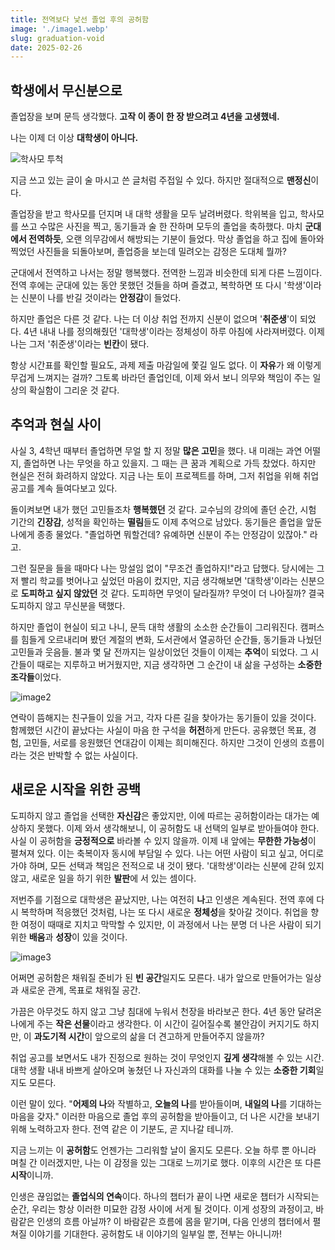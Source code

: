 ```yaml
---
title: 전역보다 낯선 졸업 후의 공허함
image: './image1.webp'
slug: graduation-void
date: 2025-02-26
---
```


## 학생에서 무신분으로

졸업장을 보며 문득 생각했다. **고작 이 종이 한 장 받으려고 4년을 고생했네.**

나는 이제 더 이상 **대학생이 아니다.**

![학사모 투척](./graduation.gif)

지금 쓰고 있는 글이 술 마시고 쓴 글처럼 주접일 수 있다. 하지만 절대적으로 **맨정신**이다.

졸업장을 받고 학사모를 던지며 내 대학 생활을 모두 날려버렸다.
학위복을 입고, 학사모를 쓰고 수많은 사진을 찍고, 동기들과 술 한 잔하며 모두의 졸업을 축하했다.
마치 **군대에서 전역하듯**, 오랜 의무감에서 해방되는 기분이 들었다.
막상 졸업을 하고 집에 돌아와 찍었던 사진들을 되돌아보며, 졸업증을 보는데 밀려오는 감정은 도대체 뭘까?

군대에서 전역하고 나서는 정말 행복했다. 전역한 느낌과 비슷한데 되게 다른 느낌이다.
전역 후에는 군대에 있는 동안 못했던 것들을 하며 즐겼고, 복학하면 또 다시 '학생'이라는 신분이 나를 반길 것이라는 **안정감**이 들었다.

하지만 졸업은 다른 것 같다. 나는 더 이상 취업 전까지 신분이 없으며 '**취준생**'이 되었다.
4년 내내 나를 정의해줬던 '대학생'이라는 정체성이 하루 아침에 사라져버렸다. 이제 나는 그저 '취준생'이라는 **빈칸**이 됐다.

항상 시간표를 확인할 필요도, 과제 제출 마감일에 쫓길 일도 없다.
이 **자유**가 왜 이렇게 무겁게 느껴지는 걸까? 그토록 바라던 졸업인데, 이제 와서 보니 의무와 책임이 주는 일상의 확실함이 그리운 것 같다.

## 추억과 현실 사이

사실 3, 4학년 때부터 졸업하면 무얼 할 지 정말 **많은 고민**을 했다. 내 미래는 과연 어떨지, 졸업하면 나는 무엇을 하고 있을지.
그 때는 큰 꿈과 계획으로 가득 찼었다.
하지만 현실은 전혀 화려하지 않았다. 지금 나는 토이 프로젝트를 하며, 그저 취업을 위해 취업 공고를 계속 들여다보고 있다.

돌이켜보면 내가 했던 고민들조차 **행복했던** 것 같다. 교수님의 강의에 졸던 순간, 시험 기간의 **긴장감**, 성적을 확인하는 **떨림**들도 이제 추억으로 남았다.
동기들은 졸업을 앞둔 나에게 종종 물었다. "졸업하면 뭐할건데? 유예하면 신분이 주는 안정감이 있잖아." 라고.

그런 질문을 들을 때마다 나는 망설임 없이 "무조건 졸업하지!"라고 답했다.
당시에는 그저 빨리 학교를 벗어나고 싶었던 마음이 컸지만, 지금 생각해보면 '대학생'이라는 신분으로 **도피하고 싶지 않았던** 것 같다.
도피하면 무엇이 달라질까? 무엇이 더 나아질까? 결국 도피하지 않고 무신분을 택했다.

하지만 졸업이 현실이 되고 나니, 문득 대학 생활의 소소한 순간들이 그리워진다.
캠퍼스를 힘들게 오르내리며 봤던 계절의 변화, 도서관에서 열공하던 순간들, 동기들과 나눴던 고민들과 웃음들.
불과 몇 달 전까지는 일상이었던 것들이 이제는 **추억**이 되었다.
그 시간들이 때로는 지루하고 버거웠지만, 지금 생각하면 그 순간이 내 삶을 구성하는 **소중한 조각들**이었다.

![image2](./image2.webp)

연락이 뜸해지는 친구들이 있을 거고, 각자 다른 길을 찾아가는 동기들이 있을 것이다.
함께했던 시간이 끝났다는 사실이 마음 한 구석을 **허전**하게 만든다.
공유했던 목표, 경험, 고민들, 서로를 응원했던 연대감이 이제는 희미해진다.
하지만 그것이 인생의 흐름이라는 것은 반박할 수 없는 사실이다.

## 새로운 시작을 위한 공백

도피하지 않고 졸업을 선택한 **자신감**은 좋았지만, 이에 따르는 공허함이라는 대가는 예상하지 못했다.
이제 와서 생각해보니, 이 공허함도 내 선택의 일부로 받아들여야 한다.
사실 이 공허함을 **긍정적으로** 바라볼 수 있지 않을까.
이제 내 앞에는 **무한한 가능성**이 펼쳐져 있다.
이는 축복이자 동시에 부담일 수 있다. 나는 어떤 사람이 되고 싶고, 어디로 가야 하며, 모든 선택과 책임은 전적으로 내 것이 됐다.
'대학생'이라는 신분에 갇혀 있지 않고, 새로운 일을 하기 위한 **발판**에 서 있는 셈이다.

저번주를 기점으로 대학생은 끝났지만, 나는 여전히 **나**고 인생은 계속된다.
전역 후에 다시 복학하며 적응했던 것처럼, 나는 또 다시 새로운 **정체성**을 찾아갈 것이다.
취업을 향한 여정이 때때로 지치고 막막할 수 있지만, 이 과정에서 나는 분명 더 나은 사람이 되기 위한 **배움**과 **성장**이 있을 것이다.

![image3](./image3.webp)

어쩌면 공허함은 채워질 준비가 된 **빈 공간**일지도 모른다. 내가 앞으로 만들어가는 일상과 새로운 관계, 목표로 채워질 공간.

가끔은 아무것도 하지 않고 그냥 침대에 누워서 천장을 바라보곤 한다. 4년 동안 달려온 나에게 주는 **작은 선물**이라고 생각한다.
이 시간이 길어질수록 불안감이 커지기도 하지만, 이 **과도기적 시간**이 앞으로의 삶을 더 견고하게 만들어주지 않을까?

취업 공고를 보면서도 내가 진정으로 원하는 것이 무엇인지 **깊게 생각**해볼 수 있는 시간.
대학 생활 내내 바쁘게 살아오며 놓쳤던 나 자신과의 대화를 나눌 수 있는 **소중한 기회**일지도 모른다.

이런 말이 있다. "**어제의 나**와 작별하고, **오늘의 나**를 받아들이며, **내일의 나**를 기대하는 마음을 갖자."
이러한 마음으로 졸업 후의 공허함을 받아들이고, 더 나은 시간을 보내기 위해 노력하고자 한다.
전역 같은 이 기분도, 곧 지나갈 테니까.

지금 느끼는 이 **공허함**도 언젠가는 그리워할 날이 올지도 모른다. 오늘 하루 뿐 아니라 며칠 간 이러겠지만, 나는 이 감정을 있는 그대로 느끼기로 했다.
이후의 시간은 또 다른 **시작**이니까.

인생은 끊임없는 **졸업식의 연속**이다. 하나의 챕터가 끝이 나면 새로운 챕터가 시작되는 순간, 우리는 항상 이러한 미묘한 감정 사이에 서게 될 것이다.
이게 성장의 과정이고, 바람같은 인생의 흐름 아닐까? 이 바람같은 흐름에 몸을 맡기며, 다음 인생의 챕터에서 펼쳐질 이야기를 기대한다.
공허함도 내 이야기의 일부일 뿐, 전부는 아니니까!
